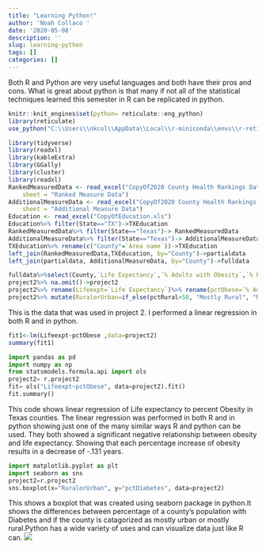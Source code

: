 ```yaml
---
title: "Learning Python!"
author: 'Noah Collaco '
date: '2020-05-08'
description: ''
slug: learning-python
tags: []
categories: []
---
```

Both R and Python are very useful languages and both have their pros and cons. What is great about python is that many if not all of the statistical techniques learned this semester in R can be replicated in python. 
```r
knitr::knit_engines$set(python= reticulate::eng_python)
library(reticulate)
use_python("C:\\Users\\nkcol\\AppData\\Local\\r-miniconda\\envs\\r-reticulate\\python.exe")
```

```R
library(tidyverse)
library(readxl)
library(kableExtra)
library(GGally)
library(cluster)
library(readxl)
RankedMeasuredData <- read_excel("CopyOf2020 County Health Rankings Data - v1.xlsx", 
    sheet = "Ranked Measure Data")
AdditionalMeasureData <- read_excel("CopyOf2020 County Health Rankings Data - v1.xlsx", 
    sheet = "Additional Measure Data")
Education <- read_excel("CopyOfEducation.xls")
Education%>% filter(State=="TX")->TXEducation
RankedMeasuredData%>% filter(State=="Texas")-> RankedMeasuredData
AdditionalMeasureData%>% filter(State=="Texas")-> AdditionalMeasureData
TXEducation%>% rename(c("County"=`Area name`))->TXEducation
left_join(RankedMeasuredData,TXEducation, by="County")->partialdata
left_join(partialdata, AdditionalMeasureData, by="County")->fulldata

fulldata%>%select(County,`Life Expectancy`,`% Adults with Obesity`,`% Physically Inactive`,`% Smokers`,`% Food Insecure`,`% Uninsured`,`% Adults with Diabetes`,`Percent of adults with a bachelor's degree or higher, 2014-18` , `Median Household Income`, `% Insufficient Sleep`,`% Excessive Drinking`,`% Rural`)->project2
project2%>% na.omit()->project2
project2%>% rename(Lifeexpt=`Life Expectancy`)%>% rename(pctObese=`% Adults with Obesity`)%>% rename(pctInactive=`% Physically Inactive`)%>% rename(pctFDInsecure=`% Food Insecure`)%>% rename(pctSmokers=`% Smokers`)%>% rename(pctUninsured=`% Uninsured`)%>% rename(pctDiabetes=`% Adults with Diabetes`)%>% rename(pctBachelors=`Percent of adults with a bachelor's degree or higher, 2014-18`)%>% rename(medianincome=`Median Household Income`)%>% rename(pctinsufficientsleep=`% Insufficient Sleep`)%>% rename(pctRural=`% Rural`)%>% rename(pctexcessdrinking=`% Excessive Drinking`)->project2
project2%>% mutate(RuralorUrban=if_else(pctRural>50, "Mostly Rural", "Mostly Urban"))->project2

```
This is the data that was used in project 2. I performed a linear regression in both R and in python. 

```r
fit1<-lm(Lifeexpt~pctObese ,data=project2)
summary(fit1)
```
```python
import pandas as pd
import numpy as np
from statsmodels.formula.api import ols
project2= r.project2
fit= ols("Lifeexpt~pctObese", data=project2).fit()
fit.summary()

```
This code shows linear regression of Life expectancy to percent Obesity in Texas counties. The linear regression was performed in both R and in python showing just one of the many similar ways R and python can be used. They both showed a significant negative relationship between obesity and life expectancy. Showing that each percentage increase of obesity results in a decrease of -.131 years. 
```python
import matplotlib.pyplot as plt
import seaborn as sns
project2=r.project2
sns.boxplot(x="RuralorUrban", y="pctDiabetes", data=project2)
```
This shows a boxplot that was created using seaborn package in python.It shows the differences between percentage of a county's population with Diabetes and if the county is catagorized as mostly urban or mostly rural.Python has a wide variety of uses and can visualize data just like R can. 
![](/blog/2020-05-08-learning-python_files/UT.JPG) 


